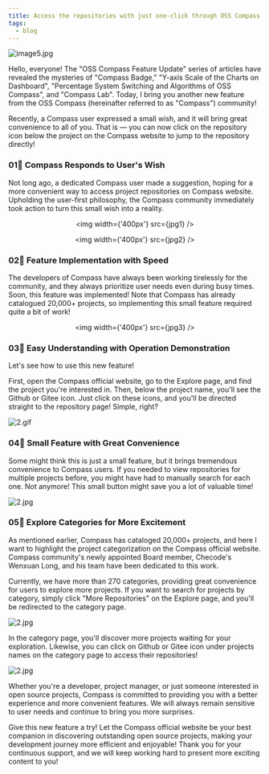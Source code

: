 ```yaml
---
title: Access the repositories with just one-click through OSS Compass website
tags:
  - blog
---
```



![image5.jpg](media/report-en.png)

<!--truncate-->

Hello, everyone! The "OSS Compass Feature Update" series of articles have revealed the mysteries of "Compass Badge," "Y-axis Scale of the Charts on Dashboard", "Percentage System Switching and Algorithms of OSS Compass", and "Compass Lab". Today, I bring you another new feature from the OSS Compass (hereinafter referred to as "Compass") community!

Recently, a Compass user expressed a small wish, and it will bring great convenience to all of you. That is — you can now click on the repository icon below the project on the Compass website to jump to the repository directly!

### 01🌟 Compass Responds to User's Wish

Not long ago, a dedicated Compass user made a suggestion, hoping for a more convenient way to access project repositories on Compass website. Upholding the user-first philosophy, the Compass community immediately took action to turn this small wish into a reality.

<center>

<img width={'400px'} src={jpg1} />

<img width={'400px'} src={jpg2} />

</center>

### 02🌟 Feature Implementation with Speed

The developers of Compass have always been working tirelessly for the community, and they always prioritize user needs even during busy times. Soon, this feature was implemented! Note that Compass has already catalogued 20,000+ projects, so implementing this small feature required quite a bit of work!

<center>

<img width={'400px'} src={jpg3} />

</center>

### 03🌟 Easy Understanding with Operation Demonstration

Let's see how to use this new feature!

First, open the Compass official website, go to the Explore page, and find the project you're interested in. Then, below the project name, you'll see the Github or Gitee icon. Just click on these icons, and you'll be directed straight to the repository page! Simple, right?

![2.gif](media/1.gif)

### 04🌟 Small Feature with Great Convenience

Some might think this is just a small feature, but it brings tremendous convenience to Compass users. If you needed to view repositories for multiple projects before, you might have had to manually search for each one. Not anymore! This small button might save you a lot of valuable time!

![2.jpg](media/4.png)

### 05🌟 Explore Categories for More Excitement

As mentioned earlier, Compass has cataloged 20,000+ projects, and here I want to highlight the project categorization on the Compass official website. Compass community's newly appointed Board member, Checode's Wenxuan Long, and his team have been dedicated to this work.

Currently, we have more than 270 categories, providing great convenience for users to explore more projects. If you want to search for projects by category, simply click "More Repositories" on the Explore page, and you'll be redirected to the category page.

![2.jpg](media/6.jpg)

In the category page, you'll discover more projects waiting for your exploration. Likewise, you can click on Github or Gitee icon under projects names on the category page to access their repositories!

![2.jpg](media/5.png)

Whether you're a developer, project manager, or just someone interested in open source projects, Compass is committed to providing you with a better experience and more convenient features. We will always remain sensitive to user needs and continue to bring you more surprises.

Give this new feature a try! Let the Compass official website be your best companion in discovering outstanding open source projects, making your development journey more efficient and enjoyable! Thank you for your continuous support, and we will keep working hard to present more exciting content to you!
